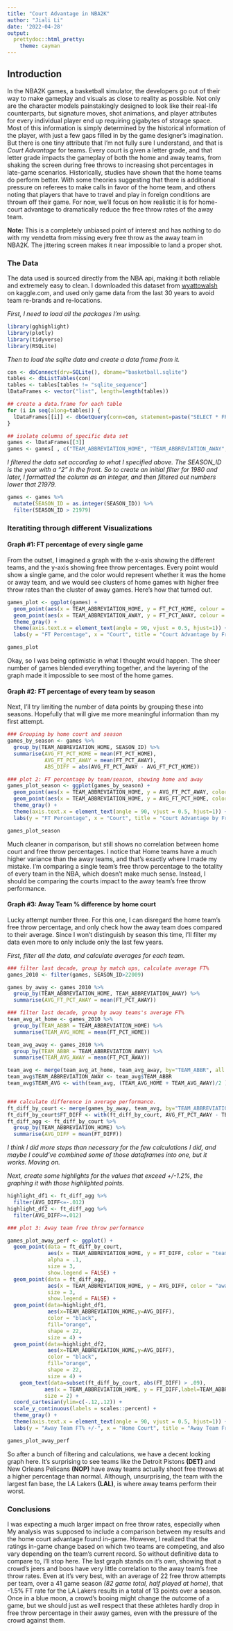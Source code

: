 ---
title: "Court Advantage in NBA2K"
author: "Jiali Li"
date: '2022-04-28'
output:
  prettydoc::html_pretty:
    theme: cayman
---



## Introduction

In the NBA2K games, a basketball simulator, the developers go out of their way to make gameplay and visuals as close to reality as possible. Not only are the character models painstakingly designed to look like their real-life counterparts, but signature moves, shot animations, and player attributes for every individual player end up requiring gigabytes of storage space. Most of this information is simply determined by the historical information of the player, with just a few gaps filled in by the game designer’s imagination. But there is one tiny attribute that I'm not fully sure I understand, and that is *Court Advantage* for teams. Every court is given a letter grade, and that letter grade impacts the gameplay of both the home and away teams, from shaking the screen during free throws to increasing shot percentages in late-game scenarios. Historically, studies have shown that the home teams do perform better. With some theories suggesting that there is additional pressure on referees to make calls in favor of the home team, and others noting that players that have to travel and play in foreign conditions are thrown off their game. For now, we'll focus on how realistic it is for home-court advantage to dramatically reduce the free throw rates of the away team. 

**Note:** This is a completely unbiased point of interest and has nothing to do with my vendetta from missing every free throw as the away team in NBA2K. The jittering screen makes it near impossible to land a proper shot.



### The Data

The data used is sourced directly from the NBA api, making it both reliable and extremely easy to clean. I downloaded this dataset from [wyattowalsh](https://www.kaggle.com/datasets/wyattowalsh/basketball) on kaggle.com, and used only game data from the last 30 years to avoid team re-brands and re-locations.

*First, I need to load all the packages I'm using.*
```{r, message = FALSE, warning=FALSE}
library(gghighlight)
library(plotly)
library(tidyverse)
library(RSQLite)
```

*Then to load the sqlite data and create a data frame from it.*
```{r, message = FALSE, warning=FALSE}
con <- dbConnect(drv=SQLite(), dbname="basketball.sqlite")
tables <- dbListTables(con)
tables <- tables[tables != "sqlite_sequence"]
lDataFrames <- vector("list", length=length(tables))

## create a data.frame for each table
for (i in seq(along=tables)) {
  lDataFrames[[i]] <- dbGetQuery(conn=con, statement=paste("SELECT * FROM '", tables[[i]], "'", sep=""))
}

## isolate columns of specific data set
games <- lDataFrames[[3]]
games <- games[ , c("TEAM_ABBREVIATION_HOME", "TEAM_ABBREVIATION_AWAY", "SEASON_ID", "FT_PCT_HOME", "FT_PCT_AWAY")]   
```
*I filtered the data set according to what I specified above. The SEASON_ID is the year with a "2" in the front. So to create an initial filter for 1980 and later, I formatted the column as an integer, and then filtered out numbers lower that 21979.*
```{r, message = FALSE, warning=FALSE}
games <- games %>%
  mutate(SEASON_ID = as.integer(SEASON_ID)) %>%
  filter(SEASON_ID > 21979)
```

### Iteratiting through different Visualizations

#### Graph #1: FT percentage of every single game
From the outset, I imagined a graph with the x-axis showing the different teams, and the y-axis showing free throw percentages. Every point would show a single game, and the color would represent whether it was the home or away
team, and we would see clusters of home games with higher free throw rates than the cluster of away games. Here's how that turned out. 
```{r, message = FALSE, warning=FALSE}
games_plot <- ggplot(games) +
  geom_point(aes(x = TEAM_ABBREVIATION_HOME, y = FT_PCT_HOME, colour = "Home"), alpha = .1) +
  geom_point(aes(x = TEAM_ABBREVIATION_AWAY, y = FT_PCT_AWAY, colour = "Away"), alpha = .1) +
  theme_gray() +
  theme(axis.text.x = element_text(angle = 90, vjust = 0.5, hjust=1)) +
  labs(y = "FT Percentage", x = "Court", title = "Court Advantage by Free Throw Percentage", color = "Team")

games_plot
```
Okay, so I was being optimistic in what I thought would happen. The sheer number of games blended everything together, and the layering of the graph made it impossible to see most of the home games.

#### Graph #2: FT percentage of every team by season
Next, I'll try limiting the number of data points by grouping these into seasons. Hopefully that will give me more meaningful information than my first attempt.
```{r, message = FALSE, warning=FALSE}
### Grouping by home court and season
games_by_season <- games %>%
  group_by(TEAM_ABBREVIATION_HOME, SEASON_ID) %>%
  summarise(AVG_FT_PCT_HOME = mean(FT_PCT_HOME),
            AVG_FT_PCT_AWAY = mean(FT_PCT_AWAY),
            ABS_DIFF = abs(AVG_FT_PCT_AWAY - AVG_FT_PCT_HOME))

### plot 2: FT percentage by team/season, showing home and away
games_plot_season <- ggplot(games_by_season) +
  geom_point(aes(x = TEAM_ABBREVIATION_HOME, y = AVG_FT_PCT_AWAY, color = "Away"), alpha = .2) +
  geom_point(aes(x = TEAM_ABBREVIATION_HOME, y = AVG_FT_PCT_HOME, color = "Home"), alpha = .2) +
  theme_gray() +
  theme(axis.text.x = element_text(angle = 90, vjust = 0.5, hjust=1)) +
  labs(y = "FT Percentage", x = "Court", title = "Court Advantage by Free Throw Percentage, Grouped by Season", color = "Team")

games_plot_season
```

Much cleaner in comparison, but still shows no correlation between home court and free throw percentages. I notice that Home teams have a much higher variance than the away teams, and that's exactly where I made my mistake. I'm comparing a single team's free throw percentage to the totality of every team in the NBA, which doesn't make much sense. Instead, I should be comparing the courts impact to the away team's free throw performance.


#### Graph #3: Away Team % difference by home court

Lucky attempt number three. For this one, I can disregard the home team's free throw percentage, and only check how the away team does compared to their average. Since I won't distinguish by season this time, I'll filter my data even more to only include only the last few years. 

*First, filter all the data, and calculate averages for each team.*
```{r, message = FALSE, warning=FALSE}
### filter last decade, group by match ups, calculate average FT%
games_2010 <- filter(games, SEASON_ID>22009)

games_by_away <- games_2010 %>%
  group_by(TEAM_ABBREVIATION_HOME, TEAM_ABBREVIATION_AWAY) %>%
  summarise(AVG_FT_PCT_AWAY = mean(FT_PCT_AWAY))

### filter last decade, group by away teams's average FT%
team_avg_at_home <- games_2010 %>%
  group_by(TEAM_ABBR = TEAM_ABBREVIATION_HOME) %>%
  summarise(TEAM_AVG_HOME = mean(FT_PCT_HOME))

team_avg_away <- games_2010 %>%
  group_by(TEAM_ABBR = TEAM_ABBREVIATION_AWAY) %>%
  summarise(TEAM_AVG_AWAY = mean(FT_PCT_AWAY))

team_avg <- merge(team_avg_at_home, team_avg_away, by="TEAM_ABBR", all.x = TRUE)
team_avg$TEAM_ABBREVIATION_AWAY <- team_avg$TEAM_ABBR
team_avg$TEAM_AVG <- with(team_avg, (TEAM_AVG_HOME + TEAM_AVG_AWAY)/2 )


### calculate difference in average performance.
ft_diff_by_court <- merge(games_by_away, team_avg, by="TEAM_ABBREVIATION_AWAY", all.x = TRUE)
ft_diff_by_court$FT_DIFF <- with(ft_diff_by_court, AVG_FT_PCT_AWAY - TEAM_AVG)
ft_diff_agg <- ft_diff_by_court %>%
  group_by(TEAM_ABBREVIATION_HOME) %>%
  summarise(AVG_DIFF = mean(FT_DIFF))
```
*I think I did more steps than necessary for the few calculations I did, and maybe I could've combined some of those dataframes into one, but it works. Moving on.*

*Next, create some highlights for the values that exceed +/-1.2%, the graphing it with those highlighted points.*
```{r, message = FALSE, warning=FALSE, fig.width=10 , fig.height=8}
highlight_df1 <- ft_diff_agg %>% 
  filter(AVG_DIFF<=-.012)
highlight_df2 <- ft_diff_agg %>% 
  filter(AVG_DIFF>=.012)

### plot 3: Away team free throw performance

games_plot_away_perf <- ggplot() +
  geom_point(data = ft_diff_by_court, 
             aes(x = TEAM_ABBREVIATION_HOME, y = FT_DIFF, color = "teams"), 
             alpha = .1,
             size = 3, 
             show.legend = FALSE) +
  geom_point(data = ft_diff_agg, 
             aes(x = TEAM_ABBREVIATION_HOME, y = AVG_DIFF, color = "away"),
             size = 3, 
             show.legend = FALSE) +
  geom_point(data=highlight_df1,
             aes(x=TEAM_ABBREVIATION_HOME,y=AVG_DIFF),
             color = "black",
             fill="orange",
             shape = 22,
             size = 4) +
  geom_point(data=highlight_df2,
             aes(x=TEAM_ABBREVIATION_HOME,y=AVG_DIFF),
             color = "black",
             fill="orange",
             shape = 22,
             size = 4) +
    geom_text(data=subset(ft_diff_by_court, abs(FT_DIFF) > .09),
            aes(x = TEAM_ABBREVIATION_HOME, y = FT_DIFF,label=TEAM_ABBREVIATION_AWAY),
            size = 2) + 
  coord_cartesian(ylim=c(-.12,.12)) +
  scale_y_continuous(labels = scales::percent) +
  theme_gray() +
  theme(axis.text.x = element_text(angle = 90, vjust = 0.5, hjust=1)) +
  labs(y = "Away Team FT% +/-", x = "Home Court", title = "Away Team Free Throw Performance in +/- %")

games_plot_away_perf
```

So after a bunch of filtering and calculations, we have a decent looking graph here. It's surprising to see teams like the Detroit Pistons **(DET)** and New Orleans Pelicans **(NOP)** have away teams actually shoot free throws at a higher percentage than normal. Although, unsurprising, the team with the largest fan base, the LA Lakers **(LAL)**, is where away teams perform their worst.



### Conclusions

I was expecting a much larger impact on free throw rates, especially when My analysis was supposed to include a comparison between my results and the home court advantage found in-game. However, I realized that the ratings in-game change based on which two teams are competing, and also vary depending on the team's current record. So without definitive data to compare to, I'll stop here. The last graph stands on it's own, showing that a crowd's jeers and boos have very little correlation to the away team's free throw rates. Even at it's very best, with an average of 22 free throw attempts per team, over a 41 game season *(82 game total, half played at home)*, that -1.5% FT rate for the LA Lakers results in a total of 13 points over a season. Once in a blue moon, a crowd's booing might change the outcome of a game, but we should just as well respect that these athletes hardly drop in free throw percentage in their away games, even with the pressure of the crowd against them. 
